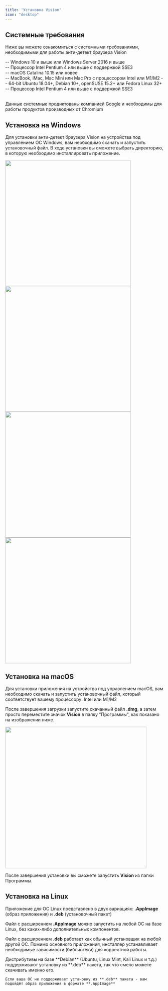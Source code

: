 ```yaml
---
title: 'Установка Vision'
icon: "desktop"
---
```


## Системные требования
Ниже вы можете ознакомиться с системными требованиями, необходимыми для работы анти-детект браузера Vision

<Card>
<Tabs>
  <Tab title="Windows">
    -- Windows 10 и выше или Windows Server 2016 и выше <br />
    -- Процессор Intel Pentium 4 или выше с поддержкой SSE3 <br />
  </Tab>
  <Tab title="Mac">
    -- macOS Catalina 10.15 или новее <br />
    -- MacBook, iMac, Mac Mini или Mac Pro с процессором Intel или M1/M2
  </Tab>
  <Tab title="Linux">
    -- 64-bit Ubuntu 18.04+, Debian 10+, openSUSE 15.2+ или Fedora Linux 32+ <br />
    -- Процессор Intel Pentium 4 или выше с поддержкой SSE3 <br />
  </Tab>
</Tabs>
</Card>
<br />

<Note>Данные системные продиктованы компанией Google и необходимы для работы продуктов производных от Chromium</Note>

## Установка на Windows

Для установки анти-детект браузера Vision на устройства под управлением ОС Windows, вам необходимо скачать и запустить установочный файл. В ходе установки вы сможете выбрать директорию, в которую необходимо инсталлировать приложение.

<Card>
<Tabs>
<Tab title="Step 1"><img width="400" className="tailwind mx-auto" src="/images/win_install_1.png" /></Tab>
<Tab title="Step 2"><img width="400" className="tailwind mx-auto" src="/images/win_install_2.png" /></Tab>
<Tab title="Step 3"><img width="400" className="tailwind mx-auto" src="/images/win_install_3.png" /></Tab>
<Tab title="Step 4"><img width="400" className="tailwind mx-auto" src="/images/win_install_4.png" /></Tab>
</Tabs>
</Card>

## Установка на macOS

Для установки приложения на устройства под управлением macOS, вам необходимо скачать и запустить установочный файл, который соответствует вашему процессору: Intel или M1/M2

После завершения загрузки запустите скачанный файл **.dmg**, а затем просто переместите значок **Vision** в папку "Программы", как показано на изображении ниже.

<img width="450" className="tailwind mx-auto" src="/images/macos_installer.png" />

После завершения установки вы сможете запустить **Vision** из папки Программы.

## Установка на Linux

Приложение для ОС Linux представлено в двух вариациях: **.AppImage** (образ приложения) и **.deb** (установочный пакет)

Файл с расширением **.AppImage** можно запустить на любой ОС на базе Linux, без каких-либо дополнительных компонентов.

Файл с расширением **.deb** работает как обычный установщик на любой другой ОС. Помимо основного приложения, инсталлер устанавливает необходимые зависимости (библиотеки) для корректной работы.

<Note>
    Дистрибутивы на базе **Debian** (Ubuntu, Linux Mint, Kali Linux и т.д.) поддерживают установку из **.deb** пакета, так что смело можете скачивать именно его.

    Если ваша ОС не поддерживает установку из **.deb** пакета - вам подойдёт образ приложения в формате **.AppImage**
</Note>


